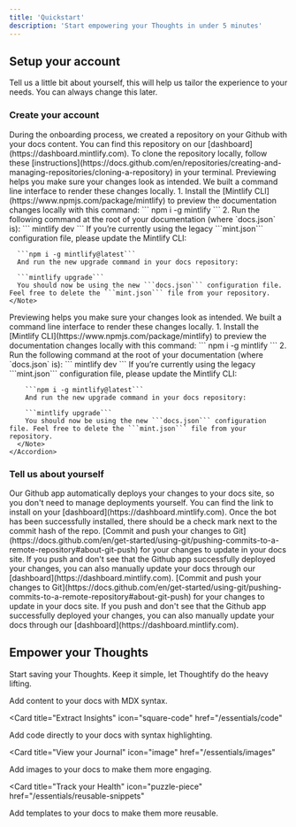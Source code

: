 ```yaml
---
title: 'Quickstart'
description: 'Start empowering your Thoughts in under 5 minutes'
---
```


## Setup your account

Tell us a little bit about yourself, this will help us tailor the experience to your needs. You can always change this later.

### Create your account

<AccordionGroup>
  <Accordion icon="google" title="Google Login">
    During the onboarding process, we created a repository on your Github with
    your docs content. You can find this repository on our
    [dashboard](https://dashboard.mintlify.com). To clone the repository
    locally, follow these
    [instructions](https://docs.github.com/en/repositories/creating-and-managing-repositories/cloning-a-repository)
    in your terminal.
  </Accordion>
  <Accordion icon="facebook" title="Facebook Login">
    Previewing helps you make sure your changes look as intended. We built a
    command line interface to render these changes locally. 
    1. Install the
    [Mintlify CLI](https://www.npmjs.com/package/mintlify) to preview the
    documentation changes locally with this command: ``` npm i -g mintlify ```
    2. Run the following command at the root of your documentation (where
    `docs.json` is): ``` mintlify dev ```
    <Note>
      If you’re currently using the legacy ```mint.json``` configuration file, please update the Mintlify CLI:


      ```npm i -g mintlify@latest```
      And run the new upgrade command in your docs repository:

      ```mintlify upgrade```
      You should now be using the new ```docs.json``` configuration file. Feel free to delete the ```mint.json``` file from your repository.
    </Note>
  </Accordion>
    <Accordion icon="terminal" title="Email Login">
      Previewing helps you make sure your changes look as intended. We built a
      command line interface to render these changes locally.
      1. Install the
      [Mintlify CLI](https://www.npmjs.com/package/mintlify) to preview the
      documentation changes locally with this command: ``` npm i -g mintlify ```
      2. Run the following command at the root of your documentation (where
      `docs.json` is): ``` mintlify dev ```
      <Note>
        If you’re currently using the legacy ```mint.json``` configuration file, please update the Mintlify CLI:


        ```npm i -g mintlify@latest```
        And run the new upgrade command in your docs repository:

        ```mintlify upgrade```
        You should now be using the new ```docs.json``` configuration file. Feel free to delete the ```mint.json``` file from your repository.
      </Note>
    </Accordion>
</AccordionGroup>

### Tell us about yourself

<AccordionGroup>

<Accordion icon="message-bot" title="Personal Information">
  Our Github app automatically deploys your changes to your docs site, so you
  don't need to manage deployments yourself. You can find the link to install on
  your [dashboard](https://dashboard.mintlify.com). Once the bot has been
  successfully installed, there should be a check mark next to the commit hash
  of the repo.
</Accordion>
<Accordion icon="rocket" title="Your Preferences">
  [Commit and push your changes to
  Git](https://docs.github.com/en/get-started/using-git/pushing-commits-to-a-remote-repository#about-git-push)
  for your changes to update in your docs site. If you push and don't see that
  the Github app successfully deployed your changes, you can also manually
  update your docs through our [dashboard](https://dashboard.mintlify.com).
</Accordion>
<Accordion icon="rocket" title="Terms and Conditions">
  [Commit and push your changes to
  Git](https://docs.github.com/en/get-started/using-git/pushing-commits-to-a-remote-repository#about-git-push)
  for your changes to update in your docs site. If you push and don't see that
  the Github app successfully deployed your changes, you can also manually
  update your docs through our [dashboard](https://dashboard.mintlify.com).
</Accordion>

</AccordionGroup>

## Empower your Thoughts

Start saving your Thoughts. Keep it simple, let Thoughtify do the heavy lifting.
<CardGroup>

<Card title="Save your Thoughts" icon="file" href="/essentials/markdown">
  Add content to your docs with MDX syntax.
</Card>

<Card
  title="Extract Insights"
  icon="square-code"
  href="/essentials/code"
>
  Add code directly to your docs with syntax highlighting.
</Card>

<Card
  title="View your Journal"
  icon="image"
  href="/essentials/images"
>
  Add images to your docs to make them more engaging.
</Card>

<Card
  title="Track your Health"
  icon="puzzle-piece"
  href="/essentials/reusable-snippets"
>
  Add templates to your docs to make them more reusable.
</Card>

</CardGroup>
